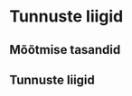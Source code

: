 # Tunnuste liigid {#sec-tunnused}

## Mõõtmise tasandid



<!--
Levels of measurement
-->

## Tunnuste liigid



<!--
Types of variables
-->